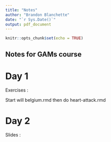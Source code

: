 ```yaml
---
title: "Notes"
author: "Brandon Blanchette"
date: "`r Sys.Date()`"
output: pdf_document
---
```


```r
knitr::opts_chunk$set(echo = TRUE)
```

## Notes for GAMs course

# Day 1

Exercises : 

Start will belgium.rmd then do heart-attack.rmd



# Day 2 

Slides : 




